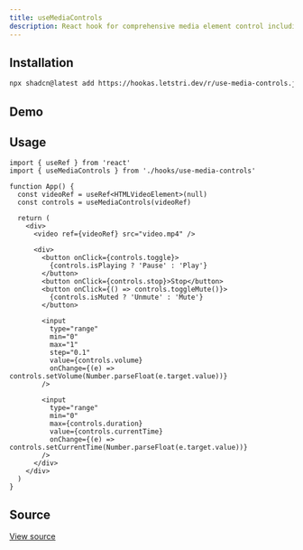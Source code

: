 ```yaml
---
title: useMediaControls
description: React hook for comprehensive media element control including play, pause, volume, and seeking.
---
```


## Installation

```bash
npx shadcn@latest add https://hookas.letstri.dev/r/use-media-controls.json
```

## Demo

<div className="demo">
  <MediaControlsDemo />
</div>


## Usage

```tsx
import { useRef } from 'react'
import { useMediaControls } from './hooks/use-media-controls'

function App() {
  const videoRef = useRef<HTMLVideoElement>(null)
  const controls = useMediaControls(videoRef)

  return (
    <div>
      <video ref={videoRef} src="video.mp4" />

      <div>
        <button onClick={controls.toggle}>
          {controls.isPlaying ? 'Pause' : 'Play'}
        </button>
        <button onClick={controls.stop}>Stop</button>
        <button onClick={() => controls.toggleMute()}>
          {controls.isMuted ? 'Unmute' : 'Mute'}
        </button>

        <input
          type="range"
          min="0"
          max="1"
          step="0.1"
          value={controls.volume}
          onChange={(e) => controls.setVolume(Number.parseFloat(e.target.value))}
        />

        <input
          type="range"
          min="0"
          max={controls.duration}
          value={controls.currentTime}
          onChange={(e) => controls.setCurrentTime(Number.parseFloat(e.target.value))}
        />
      </div>
    </div>
  )
}
```

## Source

<a href="https://github.com/letstri/hookas/blob/main/registry/hooks/use-media-controls.ts" target="_blank" rel="noopener noreferrer">View source</a>
